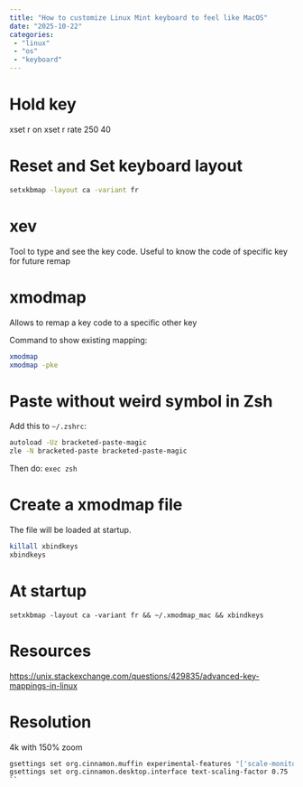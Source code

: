 ```yaml
---
title: "How to customize Linux Mint keyboard to feel like MacOS"
date: "2025-10-22"
categories:
 - "linux"
 - "os"
 - "keyboard"
---
```


# Hold key
xset r on
xset r rate 250 40


# Reset and Set keyboard layout

```sh
setxkbmap -layout ca -variant fr 
```

# xev

Tool to type and see the key code. Useful to know the code of specific key for future remap

# xmodmap
Allows to remap a key code to a specific other key

Command to show existing mapping:

```sh
xmodmap
xmodmap -pke
``` 

# Paste without weird symbol in Zsh

Add this to `~/.zshrc`:

```sh
autoload -Uz bracketed-paste-magic
zle -N bracketed-paste bracketed-paste-magic
```
Then do: `exec zsh`

# Create a xmodmap file

The file will be loaded at startup.

```sh
killall xbindkeys
xbindkeys
```

# At startup

```
setxkbmap -layout ca -variant fr && ~/.xmodmap_mac && xbindkeys
```


# Resources

https://unix.stackexchange.com/questions/429835/advanced-key-mappings-in-linux

# Resolution

4k with 150% zoom

```sh
gsettings set org.cinnamon.muffin experimental-features "['scale-monitor-framebuffer']"
gsettings set org.cinnamon.desktop.interface text-scaling-factor 0.75
`` 